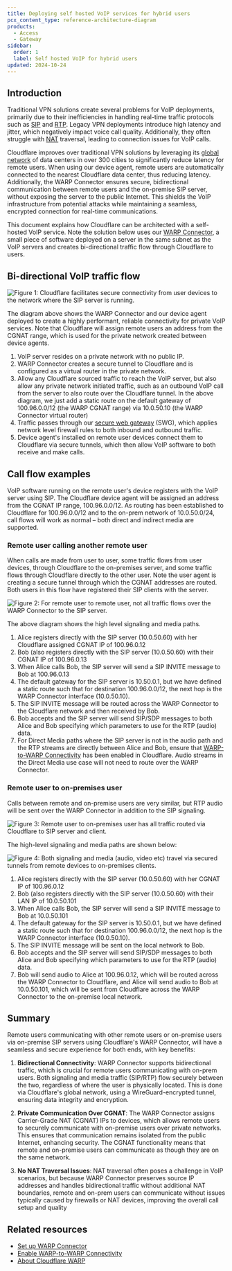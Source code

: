```yaml
---
title: Deploying self hosted VoIP services for hybrid users
pcx_content_type: reference-architecture-diagram
products:
  - Access
  - Gateway
sidebar:
  order: 1
  label: Self hosted VoIP for hybrid users
updated: 2024-10-24
---
```


## Introduction

Traditional VPN solutions create several problems for VoIP deployments, primarily due to their inefficiencies in handling real-time traffic protocols such as [SIP](https://en.wikipedia.org/wiki/Session_Initiation_Protocol) and [RTP](https://en.wikipedia.org/wiki/Real-time_Transport_Protocol). Legacy VPN deployments introduce high latency and jitter, which negatively impact voice call quality. Additionally, they often struggle with [NAT](https://en.wikipedia.org/wiki/Network_address_translation) traversal, leading to connection issues for VoIP calls.

Cloudflare improves over traditional VPN solutions by leveraging its [global network](https://www.cloudflare.com/network/) of data centers in over 300 cities to significantly reduce latency for remote users. When using our device agent, remote users are automatically connected to the nearest Cloudflare data center, thus reducing latency. Additionally, the WARP Connector ensures secure, bidirectional communication between remote users and the on-premise SIP server, without exposing the server to the public Internet. This shields the VoIP infrastructure from potential attacks while maintaining a seamless, encrypted connection for real-time communications.

This document explains how Cloudflare can be architected with a self-hosted VoIP service. Note the solution below uses our [WARP Connector](/cloudflare-one/connections/connect-networks/private-net/warp-connector/), a small piece of software deployed on a server in the same subnet as the VoIP servers and creates bi-directional traffic flow through Cloudflare to users.

## Bi-directional VoIP traffic flow

![Figure 1: Cloudflare facilitates secure connectivity from user devices to the network where the SIP server is running.](~/assets/images/reference-architecture/deploying-self-hosted-voip-services-for-hybrid-users/figure1.svg "Figure 1: Cloudflare facilitates secure connectivity from user devices to the network where the SIP server is running.")

The diagram above shows the WARP Connector and our device agent deployed to create a highly performant, reliable connectivity for private VoIP services. Note that Cloudflare will assign remote users an address from the <GlossaryTooltip term="CGNAT IP">CGNAT range</GlossaryTooltip>, which is used for the private network created between device agents.

1. VoIP server resides on a private network with no public IP.
2. WARP Connector creates a secure tunnel to Cloudflare and is configured as a virtual router in the private network.
3. Allow any Cloudflare sourced traffic to reach the VoIP server, but also allow any private network initiated traffic, such as an outbound VoIP call from the server to also route over the Cloudflare tunnel. In the above diagram, we just add a static route on the default gateway of 100.96.0.0/12 (the WARP CGNAT range) via 10.0.50.10 (the WARP Connector virtual router)
4. Traffic passes through our [secure web gateway](/cloudflare-one/policies/gateway/) (SWG), which applies network level firewall rules to both inbound and outbound traffic.
5. Device agent's installed on remote user devices connect them to Cloudflare via secure tunnels, which then allow VoIP software to both receive and make calls.

## Call flow examples

VoIP software running on the remote user's device registers with the VoIP server using SIP. The Cloudflare device agent will be assigned an address from the CGNAT IP range, 100.96.0.0/12. As routing has been established to Cloudflare for 100.96.0.0/12 and to the on-prem network of 10.0.50.0/24, call flows will work as normal – both direct and indirect media are supported.

### Remote user calling another remote user

When calls are made from user to user, some traffic flows from user devices, through Cloudflare to the on-premises server, and some traffic flows through Cloudflare directly to the other user. Note the user agent is creating a secure tunnel through which the CGNAT addresses are routed. Both users in this flow have registered their SIP clients with the server.

![Figure 2: For remote user to remote user, not all traffic flows over the WARP Connector to the SIP server.](~/assets/images/reference-architecture/deploying-self-hosted-voip-services-for-hybrid-users/figure2.svg "Figure 2: For remote user to remote user, not all traffic flows over the WARP Connector to the SIP server.")

The above diagram shows the high level signaling and media paths.

1. Alice registers directly with the SIP server (10.0.50.60) with her Cloudflare assigned CGNAT IP of 100.96.0.12
2. Bob (also registers directly with the SIP server (10.0.50.60) with their CGNAT IP of 100.96.0.13
3. When Alice calls Bob, the SIP server will send a SIP INVITE message to Bob at 100.96.0.13
4. The default gateway for the SIP server is 10.50.0.1, but we have defined a static route such that for destination 100.96.0.0/12, the next hop is the WARP Connector interface (10.0.50.10).
5. The SIP INVITE message will be routed across the WARP Connector to the Cloudflare network and then received by Bob.
6. Bob accepts and the SIP server will send SIP/SDP messages to both Alice and Bob specifying which parameters to use for the RTP (audio) data.
7. For Direct Media paths where the SIP server is not in the audio path and the RTP streams are directly between Alice and Bob, ensure that [WARP-to-WARP Connectivity](/cloudflare-one/connections/connect-networks/private-net/warp-to-warp/#enable-warp-to-warp) has been enabled in Cloudflare. Audio streams in the Direct Media use case will not need to route over the WARP Connector.

### Remote user to on-premises user

Calls between remote and on-premise users are very similar, but RTP audio will be sent over the WARP Connector in addition to the SIP signaling.

![Figure 3: Remote user to on-premises user has all traffic routed via Cloudflare to SIP server and client.](~/assets/images/reference-architecture/deploying-self-hosted-voip-services-for-hybrid-users/figure3.svg "Figure 3: Remote user to on-premises user has all traffic routed via Cloudflare to SIP server and client.")

The high-level signaling and media paths are shown below:

![Figure 4: Both signaling and media (audio, video etc) travel via secured tunnels from remote devices to on-premises clients.](~/assets/images/reference-architecture/deploying-self-hosted-voip-services-for-hybrid-users/figure4.svg "Figure 4: Both signaling and media (audio, video etc) travel via secured tunnels from remote devices to on-premises clients.")

1. Alice registers directly with the SIP server (10.0.50.60) with her CGNAT IP of 100.96.0.12
2. Bob (also registers directly with the SIP server (10.0.50.60) with their LAN IP of 10.0.50.101
3. When Alice calls Bob, the SIP server will send a SIP INVITE message to Bob at 10.0.50.101
4. The default gateway for the SIP server is 10.50.0.1, but we have defined a static route such that for destination 100.96.0.0/12, the next hop is the WARP Connector interface (10.0.50.10).
5. The SIP INVITE message will be sent on the local network to Bob.
6. Bob accepts and the SIP server will send SIP/SDP messages to both Alice and Bob specifying which parameters to use for the RTP (audio) data.
7. Bob will send audio to Alice at 100.96.0.12, which will be routed across the WARP Connector to Cloudflare, and Alice will send audio to Bob at 10.0.50.101, which will be sent from Cloudflare across the WARP Connector to the on-premise local network.

## Summary

Remote users communicating with other remote users or on-premise users via on-premise SIP servers using Cloudflare's WARP Connector, will have a seamless and secure experience for both ends, with key benefits:

1. **Bidirectional Connectivity**: WARP Connector supports bidirectional traffic, which is crucial for remote users communicating with on-prem users. Both signaling and media traffic (SIP/RTP) flow securely between the two, regardless of where the user is physically located. This is done via Cloudflare's global network, using a WireGuard-encrypted tunnel, ensuring data integrity and encryption​.

2. **Private Communication Over CGNAT**: The WARP Connector assigns Carrier-Grade NAT (CGNAT) IPs to devices, which allows remote users to securely communicate with on-premise users over private networks. This ensures that communication remains isolated from the public Internet, enhancing security. The CGNAT functionality means that remote and on-premise users can communicate as though they are on the same network​.

3. **No NAT Traversal Issues**: NAT traversal often poses a challenge in VoIP scenarios, but because WARP Connector preserves source IP addresses and handles bidirectional traffic without additional NAT boundaries, remote and on-prem users can communicate without issues typically caused by firewalls or NAT devices, improving the overall call setup and quality​

## Related resources

- [Set up WARP Connector](/cloudflare-one/connections/connect-networks/private-net/warp-connector/)
- [Enable WARP-to-WARP Connectivity](/cloudflare-one/connections/connect-networks/private-net/warp-to-warp/#enable-warp-to-warp)
- [About Cloudflare WARP](/cloudflare-one/connections/connect-devices/warp/)

